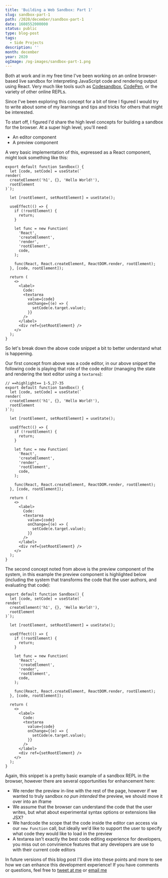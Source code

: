 ```yaml
---
title: 'Building a Web Sandbox: Part 1'
slug: sandbox-part-1
path: /2020/december/sandbox-part-1
date: 1608552000000
status: public
type: blog-post
tags:
  - Side Projects
description: ''
month: december
year: 2020
ogImage: /og-images/sandbox-part-1.png
---
```




Both at work and in my free time I've been working on an online browser-based
live sandbox for interpreting JavaScript code and rendering output using React.
Very much like tools such as [Codesandbox](https://codesandbox.io/),
[CodePen](https://codepen.io), or the variety of other online REPLs.

Since I've been exploring this concept for a bit of time I figured I would try
to write about some of my learnings and tips and tricks for others that might be
interested.

To start off, I figured I'd share the high level concepts for building a sandbox
for the browser. At a super high level, you'll need:

- An editor component
- A preview component

A very basic implementation of this, expressed as a React component, might look
something like this:

```tsx
export default function Sandbox() {
  let [code, setCode] = useState(`
render(
  createElement('h1', {}, 'Hello World!'),
  rootElement
)`);

  let [rootElement, setRootElement] = useState();

  useEffect(() => {
    if (!rootElement) {
      return;
    }

    let func = new Function(
      'React',
      'createElement',
      'render',
      'rootElement',
      code,
    );

    func(React, React.createElement, ReactDOM.render, rootElement);
  }, [code, rootElement]);

  return (
    <>
      <label>
        Code:
        <textarea
          value={code}
          onChange={(e) => {
            setCode(e.target.value);
          }}
        />
      </label>
      <div ref={setRootElement} />
    </>
  );
}
```

So let's break down the above code snippet a bit to better understand what is
happening.

Our first concept from above was a code editor, in our above snippet the
following code is playing that role of the code editor (managing the state and
rendering the text editor using a `textarea`):

```tsx
// ==highlight== 1-5,27-35
export default function Sandbox() {
  let [code, setCode] = useState(`
render(
  createElement('h1', {}, 'Hello World!'),
  rootElement
)`);

  let [rootElement, setRootElement] = useState();

  useEffect(() => {
    if (!rootElement) {
      return;
    }

    let func = new Function(
      'React',
      'createElement',
      'render',
      'rootElement',
      code,
    );

    func(React, React.createElement, ReactDOM.render, rootElement);
  }, [code, rootElement]);

  return (
    <>
      <label>
        Code:
        <textarea
          value={code}
          onChange={(e) => {
            setCode(e.target.value);
          }}
        />
      </label>
      <div ref={setRootElement} />
    </>
  );
}
```

The second concept noted from above is the preview component of the system, in
this example the preview component is highlighted below (including the system
that transforms the code that the user authors, and evaluating that code):

```tsx highlight=7,9-23,36
export default function Sandbox() {
  let [code, setCode] = useState(`
render(
  createElement('h1', {}, 'Hello World!'),
  rootElement
)`);

  let [rootElement, setRootElement] = useState();

  useEffect(() => {
    if (!rootElement) {
      return;
    }

    let func = new Function(
      'React',
      'createElement',
      'render',
      'rootElement',
      code,
    );

    func(React, React.createElement, ReactDOM.render, rootElement);
  }, [code, rootElement]);

  return (
    <>
      <label>
        Code:
        <textarea
          value={code}
          onChange={(e) => {
            setCode(e.target.value);
          }}
        />
      </label>
      <div ref={setRootElement} />
    </>
  );
}
```

Again, this snippet is a pretty basic example of a sandbox REPL in the browser,
however there are several opportunities for enhancement here:

- We render the preview in-line with the rest of the page, however if we wanted
  to truly sandbox _no pun intended_ the preview, we should move it over into an
  iframe
- We assume that the browser can understand the code that the user writes, but
  what about experimental syntax options or extensions like JSX?
- We hardcode the scope that the code inside the editor can access via our
  `new Function` call, but ideally we'd like to support the user to specify what
  code they would like to load in the preview
- A textarea isn't exactly the best code editing experience for developers, you
  miss out on convinience features that any developers are use to with their
  current code editors

In future versions of this blog post I'll dive into these points and more to see
how we can enhance this development experience! If you have comments or
questions, feel free to [tweet at me](https://twitter.com/immatthamlin) or
<a href="mailto:matthewjameshamlin@gmail.com?Subject=Sandbox Part 1">email
me</a>

